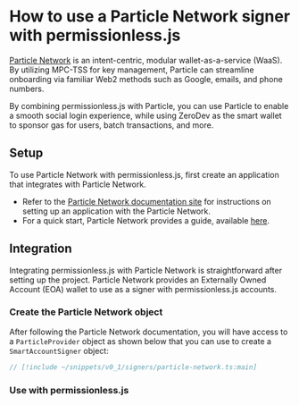 
<VersionWarning version="0.1" />


# How to use a Particle Network signer with permissionless.js

[Particle Network](https://particle.network/) is an intent-centric, modular wallet-as-a-service (WaaS). By utilizing MPC-TSS for key management, Particle can streamline onboarding via familiar Web2 methods such as Google, emails, and phone numbers.

By combining permissionless.js with Particle, you can use Particle to enable a smooth social login experience, while using ZeroDev as the smart wallet to sponsor gas for users, batch transactions, and more.

## Setup

To use Particle Network with permissionless.js, first create an application that integrates with Particle Network.

- Refer to the [Particle Network documentation site](https://docs.particle.network/) for instructions on setting up an application with the Particle Network.
- For a quick start, Particle Network provides a guide, available [here](https://docs.particle.network/getting-started/get-started).

## Integration
Integrating permissionless.js with Particle Network is straightforward after setting up the project. Particle Network provides an Externally Owned Account (EOA) wallet to use as a signer with permissionless.js accounts.

### Create the Particle Network object
After following the Particle Network documentation, you will have access to a `ParticleProvider` object as shown below that you can use to create a `SmartAccountSigner` object:

```typescript
// [!include ~/snippets/v0_1/signers/particle-network.ts:main]
```

### Use with permissionless.js

<SmartAccounts />
